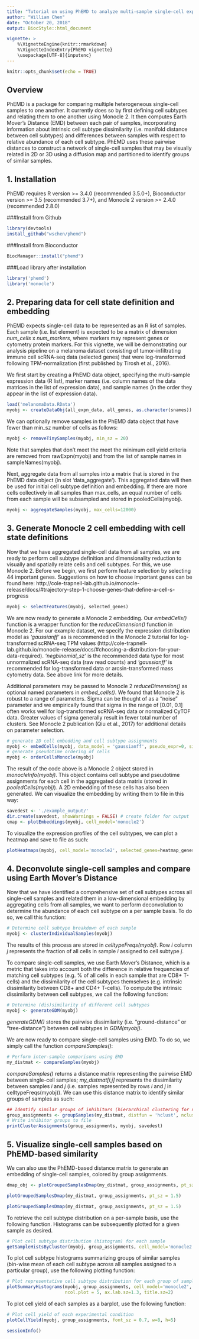 ```yaml
---
title: "Tutorial on using PhEMD to analyze multi-sample single-cell experiments"
author: "William Chen"
date: "October 20, 2018"
output: BiocStyle::html_document

vignette: >
    %\VignetteEngine{knitr::rmarkdown}
    %\VignetteIndexEntry{PhEMD vignette}
    \usepackage[UTF-8]{inputenc}
---
```


```r
knitr::opts_chunk$set(echo = TRUE)
```


## Overview

PhEMD is a package for comparing multiple heterogeneous single-cell samples to 
one another. It currently does so by first defining cell subtypes and relating 
them to one another using Monocle 2. It then computes Earth Mover's Distance 
(EMD) between each pair of samples, incorporating information about intrinsic 
cell subtype dissimilarity (i.e. manifold distance between cell subtypes) and 
differences between samples with respect to relative abundance of each cell 
subtype. PhEMD uses these pairwise distances to construct a network of 
single-cell samples that may be visually related in 2D or 3D using a diffusion 
map and partitioned to identify groups of similar samples.

## 1. Installation

PhEMD requires R version >= 3.4.0 (recommended 3.5.0+), Bioconductor 
version >= 3.5 (recommended 3.7+), and Monocle 2 version >= 2.4.0 
(recommended 2.8.0)
 
###Install from Github
 
```r
library(devtools)
install_github("wschen/phemd")
```

###Install from Bioconductor

```r
BiocManager::install("phemd")
```

###Load library after installation

```r
library('phemd')
library('monocle')
```

## 2. Preparing data for cell state definition and embedding

PhEMD expects single-cell data to be represented as an R list of samples. Each 
sample (i.e. list element) is expected to be a matrix of dimension *num_cells* 
x *num_markers*, where markers may represent genes or cytometry protein markers.
For this vignette, we will be demonstrating our analysis pipeline on a melanoma 
dataset consisting of tumor-infiltrating immune cell scRNA-seq data (selected 
genes) that were log-transformed following TPM-normalization (first published 
by Tirosh et al., 2016).

We first start by creating a PhEMD data object, specifying the multi-sample 
expression data (R list), marker names (i.e. column names of the data matrices 
in the list of expression data), and sample names (in the order they appear in 
the list of expression data).

```r
load('melanomaData.RData')
myobj <- createDataObj(all_expn_data, all_genes, as.character(snames))
```

We can optionally remove samples in the PhEMD data object that have fewer than 
min_sz number of cells as follows:

```r
myobj <- removeTinySamples(myobj, min_sz = 20)
```

Note that samples that don't meet the meet the minimum cell yield criteria are 
removed from rawExpn(myobj) and from the list of sample names in 
sampleNames(myobj).

Next, aggregate data from all samples into a matrix that is stored in the PhEMD 
data object (in slot 'data_aggregate'). This aggregated data will then be used 
for initial cell subtype definition and embedding. If there are more cells 
collectively in all samples than max_cells, an equal number of cells from each 
sample will be subsampled and stored in pooledCells(myobj).

```r
myobj <- aggregateSamples(myobj, max_cells=12000)
```

## 3. Generate Monocle 2 cell embedding with cell state definitions

Now that we have aggregated single-cell data from all samples, we are ready to 
perform cell subtype definition and dimensionality reduction to visually and 
spatially relate cells and cell subtypes. For this, we use Monocle 2. Before we 
begin, we first perform feature selection by selecting 44 important genes. 
Suggestions on how to choose important genes can be found here: http://cole-trapnell-lab.github.io/monocle-release/docs/#trajectory-step-1-choose-genes-that-define-a-cell-s-progress

```r
myobj <- selectFeatures(myobj, selected_genes)
```

We are now ready to generate a Monocle 2 embedding. Our *embedCells()* function
is a wrapper function for the *reduceDimension()* function in Monocle 2. For our
example dataset, we specify the expression distribution model as *'gaussianff'* 
as is recommended in the Monocle 2 tutorial for log-transformed scRNA-seq TPM 
values (http://cole-trapnell-lab.github.io/monocle-release/docs/#choosing-a-distribution-for-your-data-required). 
*'negbinomial_sz'* is the recommended data type for most unnormalized scRNA-seq 
data (raw read counts) and *'gaussianff'* is recommended for log-transformed 
data or arcsin-transformed mass cytometry data. See above link for more details.

Additional parameters may be passed to Monocle 2 *reduceDimension()* as optional
named parameters in *embed_cells()*. We found that Monocle 2 is robust to a 
range of parameters. Sigma can be thought of as a "noise" parameter and we 
empirically found that sigma in the range of [0.01, 0.1] often works well for
log-transformed scRNA-seq data or normalized CyTOF data. Greater values of sigma
generally result in fewer total number of clusters. See Monocle 2 publication 
(Qiu et al., 2017) for additional details on parameter selection.

```r
# generate 2D cell embedding and cell subtype assignments
myobj <- embedCells(myobj, data_model = 'gaussianff', pseudo_expr=0, sigma=0.02)
# generate pseudotime ordering of cells
myobj <- orderCellsMonocle(myobj)
```

The result of the code above is a Monocle 2 object stored in 
*monocleInfo(myobj)*. This object contains cell subtype and pseudotime 
assignments for each cell in the aggregated data matrix (stored in 
*pooledCells(myobj)*). A 2D embedding of these cells has also been generated.
We can visualize the embedding by writing them to file in this way:

```r
savedest <- './example_output/'
dir.create(savedest, showWarnings = FALSE) # create folder for output
cmap <- plotEmbeddings(myobj, cell_model='monocle2')
```

To visualize the expression profiles of the cell subtypes, we can plot a heatmap
and save to file as such:

```r
plotHeatmaps(myobj, cell_model='monocle2', selected_genes=heatmap_genes)
```

## 4. Deconvolute single-cell samples and compare using Earth Mover's Distance

Now that we have identified a comprehensive set of cell subtypes across all 
single-cell samples and related them in a low-dimensional embedding by 
aggregating cells from all samples, we want to perform deconvolution to 
determine the abundance of each cell subtype on a per sample basis. To do so, 
we call this function:

```r
# Determine cell subtype breakdown of each sample
myobj <- clusterIndividualSamples(myobj)
```

The results of this process are stored in *celltypeFreqs(myobj)*. Row 
*i* column *j* represents the fraction of all cells in sample *i* assigned to 
cell subtype *j*.

To compare single-cell samples, we use Earth Mover's Distance, which is a metric
that takes into account both the difference in relative frequencies of matching
cell subtypes (e.g. % of all cells in each sample that are CD8+ T-cells) and the
dissimilarity of the cell subtypes themselves (e.g. intrinsic dissimilarity 
between CD8+ and CD4+ T-cells). To compute the intrinsic dissimilarity between
cell subtypes, we call the following function:

```r
# Determine (dis)similarity of different cell subtypes
myobj <- generateGDM(myobj)
```

*generateGDM()* stores the pairwise dissimilarity (i.e. "ground-distance" or
"tree-distance") between cell subtypes in *GDM(myobj)*.

We are now ready to compare single-cell samples using EMD. To do so, we simply
call the function *compareSamples()*:

```r
# Perform inter-sample comparisons using EMD
my_distmat <- compareSamples(myobj)
```

*compareSamples()* returns a distance matrix representing the pairwise EMD 
between single-cell samples; *my_distmat[i,j]* represents the dissimilarity 
between samples *i* and *j* (i.e. samples represented by rows *i* and *j* in 
celltypeFreqs(myobj)). We can use this distance matrix to identify similar 
groups of samples as such:

```r
## Identify similar groups of inhibitors (hierarchical clustering for now)
group_assignments <- groupSamples(my_distmat, distfun = 'hclust', ncluster=5)
# Write inhibitor groups to file
printClusterAssignments(group_assignments, myobj, savedest)
```

## 5. Visualize single-cell samples based on PhEMD-based similarity

We can also use the PhEMD-based distance matrix to generate an embedding of 
single-cell samples, colored by group assignments.

```r
dmap_obj <- plotGroupedSamplesDmap(my_distmat, group_assignments, pt_sz = 1.5)
```

```r
plotGroupedSamplesDmap(my_distmat, group_assignments, pt_sz = 1.5)
```

```r
plotGroupedSamplesDmap(my_distmat, group_assignments, pt_sz = 1.5)
```

To retrieve the cell subtype distribution on a per-sample basis, use the 
following function. Histograms can be subsequently plotted for a given sample
as desired.

```r
# Plot cell subtype distribution (histogram) for each sample
getSampleHistsByCluster(myobj, group_assignments, cell_model='monocle2')
```

To plot cell subtype histograms summarizing groups of similar samples (bin-wise
mean of each cell subtype across all samples assigned to a particular group), 
use the following plotting function:

```r
# Plot representative cell subtype distribution for each group of samples
plotSummaryHistograms(myobj, group_assignments, cell_model='monocle2', cmap, 
                      ncol.plot = 5, ax.lab.sz=1.3, title.sz=2)
```

To plot cell yield of each samples as a barplot, use the following function:

```r
# Plot cell yield of each experimental condition
plotCellYield(myobj, group_assignments, font_sz = 0.7, w=8, h=5)
```

```r
sessionInfo()
```

